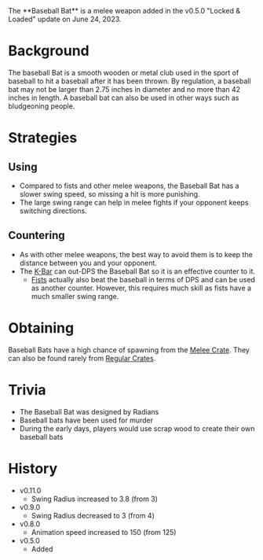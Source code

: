 <Stub />
The **Baseball Bat** is a melee weapon added in the v0.5.0 "Locked & Loaded" update on June 24, 2023.

# Background
The baseball Bat is a smooth wooden or metal club used in the sport of baseball to hit a baseball after it has been thrown. By regulation, a baseball bat may not be larger than 2.75 inches in diameter and no more than 42 inches in length. A baseball bat can also be used in other ways such as bludgeoning people.

# Strategies

## Using
- Compared to fists and other melee weapons, the Baseball Bat has a slower swing speed, so missing a hit is more punishing.
- The large swing range can help in melee fights if your opponent keeps switching directions.

## Countering
- As with other melee weapons, the best way to avoid them is to keep the distance between you and your opponent.
- The [K-Bar](/weapons/melee/kbar) can out-DPS the Baseball Bat so it is an effective counter to it.
  - [Fists](/weapons/melee/fists) actually also beat the baseball in terms of DPS and can be used as another counter. However, this requires much skill as fists have a much smaller swing range.

# Obtaining
Baseball Bats have a high chance of spawning from the [Melee Crate](/obstacles/melee_crate). They can also be found rarely from [Regular Crates](/obstacles/regular_crate).

# Trivia
- The Baseball Bat was designed by Radians
- Baseball bats have been used for murder
- During the early days, players would use scrap wood to create their own baseball bats

# History

- v0.11.0
  - Swing Radius increased to 3.8 (from 3)
- v0.9.0
  - Swing Radius decreased to 3 (from 4)
- v0.8.0 
  - Animation speed increased to 150 (from 125)
- v0.5.0 
  - Added
